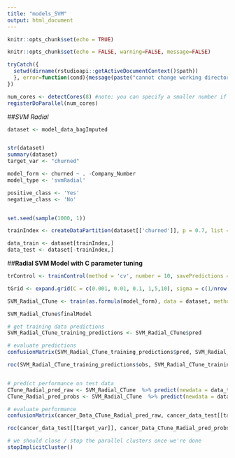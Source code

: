 ```yaml
---
title: "models_SVM"
output: html_document
---
```


```r
knitr::opts_chunk$set(echo = TRUE)
```

```r
knitr::opts_chunk$set(echo = FALSE, warning=FALSE, message=FALSE)

tryCatch({
  setwd(dirname(rstudioapi::getActiveDocumentContext()$path))
  }, error=function(cond){message(paste("cannot change working directory"))
})

num_cores <- detectCores(8) #note: you can specify a smaller number if you want
registerDoParallel(num_cores)

```

##_SVM Radial_

```r


dataset <- model_data_bagImputed


str(dataset)
summary(dataset)
target_var <- "churned"

model_form <- churned ~ . -Company_Number
model_type <- 'svmRadial'

positive_class <- 'Yes'
negative_class <- 'No'


set.seed(sample(1000, 1))

trainIndex <- createDataPartition(dataset[['churned']], p = 0.7, list = FALSE)

data_train <- dataset[trainIndex,]
data_test <- dataset[-trainIndex,]


```


##__Radial SVM Model with C parameter tuning__

```r


trControl <- trainControl(method = 'cv', number = 10, savePredictions = TRUE, classProbs = TRUE, summaryFunction = twoClassSummary, search = 'grid')

tGrid <- expand.grid(C = c(0.001, 0.01, 0.1, 1,5,10), sigma = c(1/nrow(data_train), 0.0001, 0.001, 0.01, 0.1, 0.5))

SVM_Radial_CTune <- train(as.formula(model_form), data = dataset, method = model_type, trControl = trControl, tuneGrid = tGrid, metric = 'ROC', preProc = c("center", "scale"))

SVM_Radial_CTune$finalModel

# get training data predictions
SVM_Radial_CTune_training_predictions <- SVM_Radial_CTune$pred

# evaluate predictions
confusionMatrix(SVM_Radial_CTune_training_predictions$pred, SVM_Radial_CTune_training_predictions$obs)

roc(SVM_Radial_CTune_training_predictions$obs, SVM_Radial_CTune_training_predictions$Yes, plot = TRUE, print.auc = TRUE, legacy.axes = TRUE, levels = c(negative_class, positive_class))$auc


# predict performance on test data
CTune_Radial_pred_raw <- SVM_Radial_CTune  %>% predict(newdata = data_test, type = 'raw')
CTune_Radial_pred_probs <- SVM_Radial_CTune  %>% predict(newdata = data_test, type = 'prob')

# evaluate performance
confusionMatrix(cancer_Data_CTune_Radial_pred_raw, cancer_data_test[[target_var]], positive = positive_class)

roc(cancer_data_test[[target_var]], cancer_Data_CTune_Radial_pred_probs[ , positive_class], plot = TRUE, print.auc = TRUE, legacy.axes = TRUE, levels = c(negative_class, positive_class))$auc

```
```r

# we should close / stop the parallel clusters once we're done
stopImplicitCluster()

```